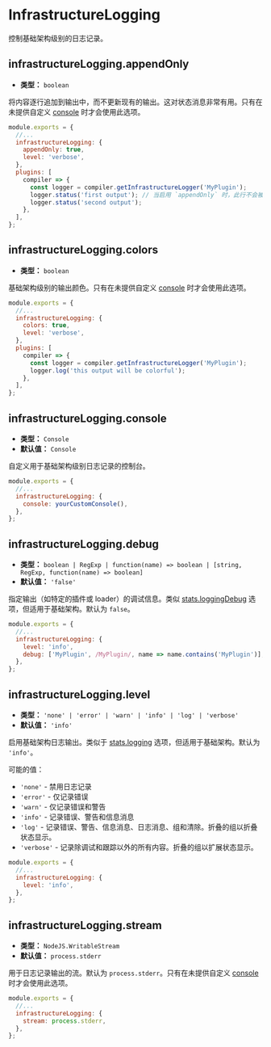 
<WebpackLicense from="https://webpack.js.org/configuration/infrastructureLogging/" />

# InfrastructureLogging

控制基础架构级别的日志记录。

## infrastructureLogging.appendOnly

- **类型：** `boolean`

将内容逐行追加到输出中，而不更新现有的输出。这对状态消息非常有用。只有在未提供自定义 [console](#infrastructureloggingconsole) 时才会使用此选项。

```js title=rspack.config.js
module.exports = {
  //...
  infrastructureLogging: {
    appendOnly: true,
    level: 'verbose',
  },
  plugins: [
    compiler => {
      const logger = compiler.getInfrastructureLogger('MyPlugin');
      logger.status('first output'); // 当启用 `appendOnly` 时，此行不会被覆盖
      logger.status('second output');
    },
  ],
};
```

## infrastructureLogging.colors

- **类型：** `boolean`

基础架构级别的输出颜色。只有在未提供自定义 [console](#infrastructureloggingconsole) 时才会使用此选项。

```js title=rspack.config.js
module.exports = {
  //...
  infrastructureLogging: {
    colors: true,
    level: 'verbose',
  },
  plugins: [
    compiler => {
      const logger = compiler.getInfrastructureLogger('MyPlugin');
      logger.log('this output will be colorful');
    },
  ],
};
```

## infrastructureLogging.console

- **类型：** `Console`
- **默认值：** `Console`

自定义用于基础架构级别日志记录的控制台。

```js title=rspack.config.js
module.exports = {
  //...
  infrastructureLogging: {
    console: yourCustomConsole(),
  },
};
```

## infrastructureLogging.debug

- **类型：** `boolean | RegExp | function(name) => boolean | [string, RegExp, function(name) => boolean]`
- **默认值：** `'false'`

指定输出（如特定的插件或 loader）的调试信息。类似 [stats.loggingDebug](/config/stats#statsloggingdebug) 选项，但适用于基础架构。默认为 `false`。

```js title=rspack.config.js
module.exports = {
  //...
  infrastructureLogging: {
    level: 'info',
    debug: ['MyPlugin', /MyPlugin/, name => name.contains('MyPlugin')],
  },
};
```

## infrastructureLogging.level

- **类型：** `'none' | 'error' | 'warn' | 'info' | 'log' | 'verbose'`
- **默认值：** `'info'`

启用基础架构日志输出。类似于 [stats.logging](/config/stats#statslogging) 选项，但适用于基础架构。默认为 `'info'`。

可能的值：

- `'none'` - 禁用日志记录
- `'error'` - 仅记录错误
- `'warn'` - 仅记录错误和警告
- `'info'` - 记录错误、警告和信息消息
- `'log'` - 记录错误、警告、信息消息、日志消息、组和清除。折叠的组以折叠状态显示。
- `'verbose'` - 记录除调试和跟踪以外的所有内容。折叠的组以扩展状态显示。

```js title=rspack.config.js
module.exports = {
  //...
  infrastructureLogging: {
    level: 'info',
  },
};
```

## infrastructureLogging.stream

- **类型：** `NodeJS.WritableStream`
- **默认值：** `process.stderr`

用于日志记录输出的流。默认为 `process.stderr`。只有在未提供自定义 [console](#infrastructureloggingconsole) 时才会使用此选项。

```js title=rspack.config.js
module.exports = {
  //...
  infrastructureLogging: {
    stream: process.stderr,
  },
};
```
